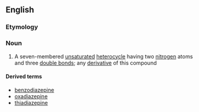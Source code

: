 ==English==

===Etymology===
{{prefix|di|azepine}}

===Noun===
{{wikipedia}}
{{en-noun|s|-}}

#{{organic compound}} A seven-membered [[unsaturated]] [[heterocycle]] having two [[nitrogen]] atoms and three [[double bond]]s; any [[derivative]] of this compound

====Derived terms====
*[[benzodiazepine]]
*[[oxadiazepine]]
*[[thiadiazepine]]